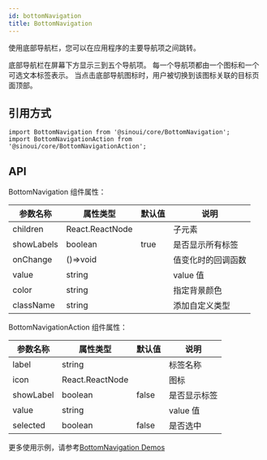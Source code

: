 ```yaml
---
id: bottomNavigation
title: BottomNavigation
---
```


使用底部导航栏，您可以在应用程序的主要导航项之间跳转。

底部导航栏在屏幕下方显示三到五个导航项。 每一个导航项都由一个图标和一个可选文本标签表示。 当点击底部导航图标时，用户被切换到该图标关联的目标页面顶部。

## 引用方式

```tsx
import BottomNavigation from '@sinoui/core/BottomNavigation';
import BottomNavigationAction from '@sinoui/core/BottomNavigationAction';
```

## API

BottomNavigation 组件属性：

| 参数名称   | 属性类型        | 默认值 | 说明               |
| ---------- | --------------- | ------ | ------------------ |
| children   | React.ReactNode |        | 子元素             |
| showLabels | boolean         | true   | 是否显示所有标签   |
| onChange   | ()=>void        |        | 值变化时的回调函数 |
| value      | string          |        | value 值           |
| color      | string          |        | 指定背景颜色       |
| className  | string          |        | 添加自定义类型     |

BottomNavigationAction 组件属性：

| 参数名称  | 属性类型        | 默认值 | 说明         |
| --------- | --------------- | ------ | ------------ |
| label     | string          |        | 标签名称     |
| icon      | React.ReactNode |        | 图标         |
| showLabel | boolean         | false  | 是否显示标签 |
| value     | string          |        | value 值     |
| selected  | boolean         | false  | 是否选中     |

更多使用示例，请参考[BottomNavigation Demos](/docs/components/bottomNavigation)
